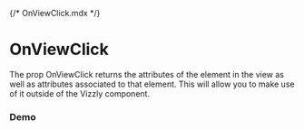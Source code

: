 {/* OnViewClick.mdx */}


# OnViewClick

The prop OnViewClick returns the attributes of the element in the view as well as attributes associated to that element.
This will allow you to make use of it outside of the Vizzly component.

<Meta of={OnViewClickStories} />

### Demo

<Container>
  <Story of={OnViewClickStories.ChangeView} autoplay />
</Container>
